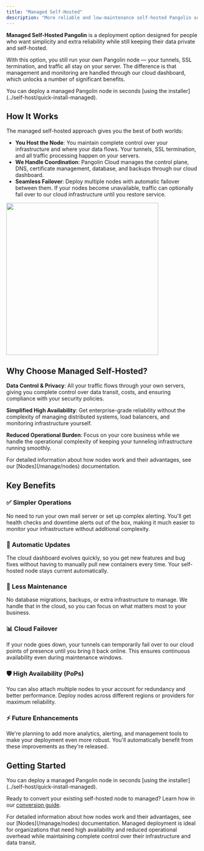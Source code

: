 ```yaml
---
title: "Managed Self-Hosted"
description: "More reliable and low-maintenance self-hosted Pangolin server with extra bells and whistles"
---
```


**Managed Self-Hosted Pangolin** is a deployment option designed for people who want simplicity and extra reliability while still keeping their data private and self-hosted.

With this option, you still run your own Pangolin node — your tunnels, SSL termination, and traffic all stay on your server. The difference is that management and monitoring are handled through our cloud dashboard, which unlocks a number of significant benefits.

<Tip>
    You can deploy a managed Pangolin node in seconds [using the installer](../self-host/quick-install-managed). 
</Tip>

## How It Works

The managed self-hosted approach gives you the best of both worlds:

- **You Host the Node**: You maintain complete control over your infrastructure and where your data flows. Your tunnels, SSL termination, and all traffic processing happen on your servers.
- **We Handle Coordination**: Pangolin Cloud manages the control plane, DNS, certificate management, database, and backups through our cloud dashboard.
- **Seamless Failover**: Deploy multiple nodes with automatic failover between them. If your nodes become unavailable, traffic can optionally fail over to our cloud infrastructure until you restore service.

<Frame>
  <img src="/images/ha.svg" width="400" centered/>
</Frame>

## Why Choose Managed Self-Hosted?

**Data Control & Privacy**: All your traffic flows through your own servers, giving you complete control over data transit, costs, and ensuring compliance with your security policies.

**Simplified High Availability**: Get enterprise-grade reliability without the complexity of managing distributed systems, load balancers, and monitoring infrastructure yourself.

**Reduced Operational Burden**: Focus on your core business while we handle the operational complexity of keeping your tunneling infrastructure running smoothly.

<Note>
    For detailed information about how nodes work and their advantages, see our [Nodes](/manage/nodes) documentation.
</Note>

## Key Benefits

### ✅ Simpler Operations
No need to run your own mail server or set up complex alerting. You'll get health checks and downtime alerts out of the box, making it much easier to monitor your infrastructure without additional complexity.

### 🔄 Automatic Updates
The cloud dashboard evolves quickly, so you get new features and bug fixes without having to manually pull new containers every time. Your self-hosted node stays current automatically.

### 🔧 Less Maintenance
No database migrations, backups, or extra infrastructure to manage. We handle that in the cloud, so you can focus on what matters most to your business.

### 📊 Cloud Failover
If your node goes down, your tunnels can temporarily fail over to our cloud points of presence until you bring it back online. This ensures continuous availability even during maintenance windows.

### 🛡️ High Availability (PoPs)
You can also attach multiple nodes to your account for redundancy and better performance. Deploy nodes across different regions or providers for maximum reliability.

### ⚡ Future Enhancements
We're planning to add more analytics, alerting, and management tools to make your deployment even more robust. You'll automatically benefit from these improvements as they're released.

## Getting Started

<Tip>
    You can deploy a managed Pangolin node in seconds [using the installer](../self-host/quick-install-managed). 
</Tip>

Ready to convert your existing self-hosted node to managed? Learn how in our [conversion guide](../self-host/convert-managed).

<Note>
    For detailed information about how nodes work and their advantages, see our [Nodes](/manage/nodes) documentation.
</Note>

<Tip>
Managed deployment is ideal for organizations that need high availability and reduced operational overhead while maintaining complete control over their infrastructure and data transit.
</Tip>